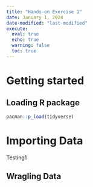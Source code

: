 ```yaml
---
title: "Hands-on Exercise 1"
date: January 1, 2024
date-modified: "last-modified"
execute: 
  eval: true
  echo: true
  warning: false
  toc: true
---
```


# Getting started

## Loading R package

```r
pacman::p_load(tidyverse)
```

# Importing Data

Testing1

## Wragling Data
